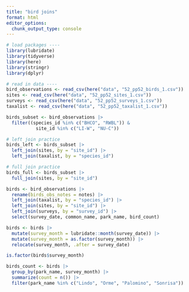 ```yaml
---
title: "bird joins"
format: html
editor_options: 
  chunk_output_type: console
---
```


```r
# load packages ----
library(lubridate)
library(tidyverse)
library(here)
library(stringr)
library(dplyr)
```

```r
# read in data ----
bird_observations <- read_csv(here("data", "52_pp52_birds_1.csv"))
sites <- read_csv(here("data", "52_pp52_sites_1.csv"))
surveys <- read_csv(here("data", "52_pp52_surveys_1.csv"))
taxalist <- read_csv(here("data", "52_pp52_taxalist_1.csv"))
```

```r
birds_subset <- bird_observations |>
  filter((species_id %in% c("BHCO", "RWBL")) & 
           site_id %in% c("LI-W", "NU-C"))
```

```r
# left join practice
birds_left <- birds_subset |>
  left_join(sites, by = "site_id") |>
  left_join(taxalist, by = "species_id")

# full join practice
birds_full <- birds_subset |>
  full_join(sites, by = "site_id")
```

```r
birds <- bird_observations |>
  rename(birds_obs_notes = notes) |>
  left_join(taxalist, by = "species_id") |>
  left_join(sites, by = "site_id") |>
  left_join(surveys, by = "survey_id") |>
  select(survey_date, common_name, park_name, bird_count)

birds <- birds |>
  mutate(survey_month = lubridate::month(survey_date)) |>
  mutate(survey_month = as.factor(survey_month)) |>
  relocate(survey_month, .after = survey_date)

is.factor(birds$survey_month)

birds_count <- birds |>
  group_by(park_name, survey_month) |>
  summarize(count = n()) |>
  filter(park_name %in% c("Lindo", "Orme", "Palomino", "Sonrisa"))
```











